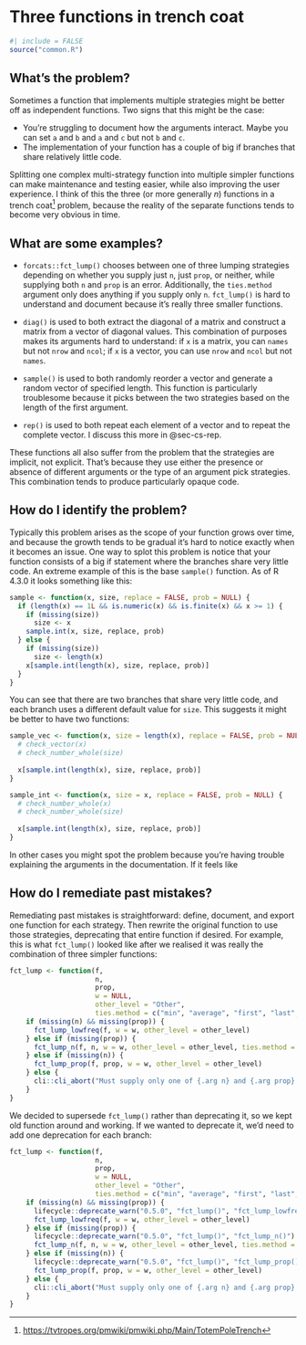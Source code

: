 # Three functions in trench coat {#sec-strategy-functions}

```r
#| include = FALSE
source("common.R")
```

## What's the problem?

Sometimes a function that implements multiple strategies might be better off as independent functions.
Two signs that this might be the case:

-   You're struggling to document how the arguments interact. Maybe you can set `a` and `b` and `a` and `c` but not `b` and `c`.
-   The implementation of your function has a couple of big if branches that share relatively little code.

Splitting one complex multi-strategy function into multiple simpler functions can make maintenance and testing easier, while also improving the user experience.
I think of this the three (or more generally $n$) functions in a trench coat[^strategy-functions-1] problem, because the reality of the separate functions tends to become very obvious in time.

[^strategy-functions-1]: <https://tvtropes.org/pmwiki/pmwiki.php/Main/TotemPoleTrench>

## What are some examples?

-   `forcats::fct_lump()` chooses between one of three lumping strategies depending on whether you supply just `n`, just `prop`, or neither, while supplying both `n` and `prop` is an error.
    Additionally, the `ties.method` argument only does anything if you supply only `n`.
    `fct_lump()` is hard to understand and document because it's really three smaller functions.

-   `diag()` is used to both extract the diagonal of a matrix and construct a matrix from a vector of diagonal values.
    This combination of purposes makes its arguments hard to understand: if `x` is a matrix, you can `names` but not `nrow` and `ncol`; if `x` is a vector, you can use `nrow` and `ncol` but not `names`.

-   `sample()` is used to both randomly reorder a vector and generate a random vector of specified length.
    This function is particularly troublesome because it picks between the two strategies based on the length of the first argument.

-   `rep()` is used to both repeat each element of a vector and to repeat the complete vector.
    I discuss this more in @sec-cs-rep.

These functions all also suffer from the problem that the strategies are implicit, not explicit.
That's because they use either the presence or absence of different arguments or the type of an argument pick strategies.
This combination tends to produce particularly opaque code.

## How do I identify the problem?

Typically this problem arises as the scope of your function grows over time, and because the growth tends to be gradual it's hard to notice exactly when it becomes an issue.
One way to splot this problem is notice that your function consists of a big if statement where the branches share very little code.
An extreme example of this is the base `sample()` function.
As of R 4.3.0 it looks something like this:

```r
sample <- function(x, size, replace = FALSE, prob = NULL) {
  if (length(x) == 1L && is.numeric(x) && is.finite(x) && x >= 1) {
    if (missing(size))
      size <- x
    sample.int(x, size, replace, prob)
  } else {
    if (missing(size))
      size <- length(x)
    x[sample.int(length(x), size, replace, prob)]
  }
}
```

You can see that there are two branches that share very little code, and each branch uses a different default value for `size`.
This suggests it might be better to have two functions:

```r
sample_vec <- function(x, size = length(x), replace = FALSE, prob = NULL) {
  # check_vector(x)
  # check_number_whole(size)
  
  x[sample.int(length(x), size, replace, prob)]
}

sample_int <- function(x, size = x, replace = FALSE, prob = NULL) {
  # check_number_whole(x)
  # check_number_whole(size)
  
  x[sample.int(length(x), size, replace, prob)]
}
```

In other cases you might spot the problem because you're having trouble explaining the arguments in the documentation.
If it feels like

## How do I remediate past mistakes?

Remediating past mistakes is straightforward: define, document, and export one function for each strategy.
Then rewrite the original function to use those strategies, deprecating that entire function if desired.
For example, this is what `fct_lump()` looked like after we realised it was really the combination of three simpler functions:

```r
fct_lump <- function(f,
                     n,
                     prop,
                     w = NULL,
                     other_level = "Other",
                     ties.method = c("min", "average", "first", "last", "random", "max")) {
    if (missing(n) && missing(prop)) {
      fct_lump_lowfreq(f, w = w, other_level = other_level)
    } else if (missing(prop)) {
      fct_lump_n(f, n, w = w, other_level = other_level, ties.method = ties.method)
    } else if (missing(n)) {
      fct_lump_prop(f, prop, w = w, other_level = other_level)
    } else {
      cli::cli_abort("Must supply only one of {.arg n} and {.arg prop}.")
    }
}
```

We decided to supersede `fct_lump()` rather than deprecating it, so we kept old function around and working.
If we wanted to deprecate it, we'd need to add one deprecation for each branch:

```r
fct_lump <- function(f,
                     n,
                     prop,
                     w = NULL,
                     other_level = "Other",
                     ties.method = c("min", "average", "first", "last", "random", "max")) {
    if (missing(n) && missing(prop)) {
      lifecycle::deprecate_warn("0.5.0", "fct_lump()", "fct_lump_lowfreq()")
      fct_lump_lowfreq(f, w = w, other_level = other_level)
    } else if (missing(prop)) {
      lifecycle::deprecate_warn("0.5.0", "fct_lump()", "fct_lump_n()")
      fct_lump_n(f, n, w = w, other_level = other_level, ties.method = ties.method)
    } else if (missing(n)) {
      lifecycle::deprecate_warn("0.5.0", "fct_lump()", "fct_lump_prop()")
      fct_lump_prop(f, prop, w = w, other_level = other_level)
    } else {
      cli::cli_abort("Must supply only one of {.arg n} and {.arg prop}.")
    }
}
```
